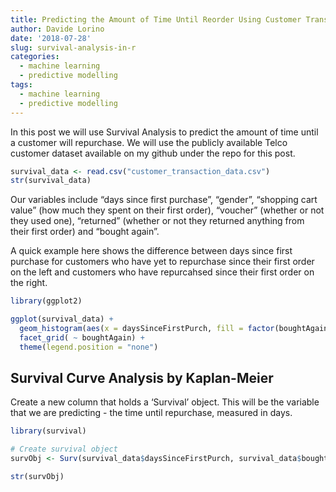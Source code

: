 ```yaml
---
title: Predicting the Amount of Time Until Reorder Using Customer Transaction Data
author: Davide Lorino
date: '2018-07-28'
slug: survival-analysis-in-r
categories:
  - machine learning
  - predictive modelling
tags:
  - machine learning
  - predictive modelling
---
```


In this post we will use Survival Analysis to predict the amount of time until a customer will repurchase. We will use the publicly available Telco customer dataset available on my github under the repo for this post. 

```r
survival_data <- read.csv("customer_transaction_data.csv")
str(survival_data)
```

Our variables include "days since first purchase", "gender", "shopping cart value" (how much they spent on their first order), "voucher" (whether or not they used one), "returned" (whether or not they returned anything from their first order) and "bought again".

A quick example here shows the difference between days since first purchase for customers who have yet to repurchase since their first order on the left and customers who have repurcahsed since their first order on the right.

```r
library(ggplot2)

ggplot(survival_data) +
  geom_histogram(aes(x = daysSinceFirstPurch, fill = factor(boughtAgain))) +
  facet_grid( ~ boughtAgain) +
  theme(legend.position = "none")
```

## Survival Curve Analysis by Kaplan-Meier

Create a new column that holds a 'Survival' object. This will be the variable that we are predicting - the time until repurchase, measured in days.

```r
library(survival)

# Create survival object
survObj <- Surv(survival_data$daysSinceFirstPurch, survival_data$boughtAgain)

str(survObj)
```


